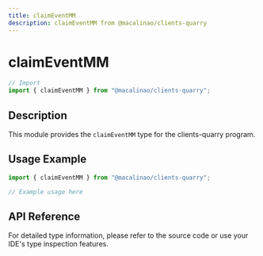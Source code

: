 ```yaml
---
title: claimEventMM
description: claimEventMM from @macalinao/clients-quarry
---
```


# claimEventMM

```typescript
// Import
import { claimEventMM } from "@macalinao/clients-quarry";
```

## Description

This module provides the `claimEventMM` type for the clients-quarry program.

## Usage Example

```typescript
import { claimEventMM } from "@macalinao/clients-quarry";

// Example usage here
```

## API Reference

For detailed type information, please refer to the source code or use your IDE's type inspection features.
